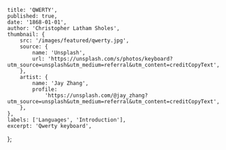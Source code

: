     title: 'QWERTY',
    published: true,
    date: '1868-01-01',
    author: 'Christopher Latham Sholes',
    thumbnail: {
        src: '/images/featured/qwerty.jpg',
        source: {
            name: 'Unsplash',
            url: 'https://unsplash.com/s/photos/keyboard?utm_source=unsplash&utm_medium=referral&utm_content=creditCopyText',
        },
        artist: {
            name: 'Jay Zhang',
            profile:
                'https://unsplash.com/@jay_zhang?utm_source=unsplash&utm_medium=referral&utm_content=creditCopyText',
        },
    },
    labels: ['Languages', 'Introduction'],
    excerpt: 'Qwerty keyboard',
};
